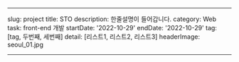---

slug: project
title: STO
description: 한줄설명이 들어갑니다.
category: Web
task: front-end 개발
startDate: '2022-10-29'
endDate: '2022-10-29'
tag: [tag, 두번째, 세번째]
detail: [리스트1, 리스트2, 리스트3]
headerImage: seoul_01.jpg

---